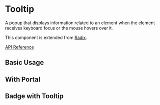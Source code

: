 

<Meta of={Stories} />

# Tooltip

A popup that displays information related to an element when the element receives keyboard focus or the mouse hovers over it.

This component is extended from [Radix](https://www.radix-ui.com/primitives/docs/components/tooltip).

[API Reference](https://www.radix-ui.com/primitives/docs/components/tooltip#api-reference)


## Basic Usage

<Canvas of={Stories.BasicUsage} sourceState="shown" />

## With Portal

<Canvas of={Stories.WithPortal} sourceState="shown" />

## Badge with Tooltip

<Canvas of={Stories.BadgeTooltip}  sourceState="shown" />

